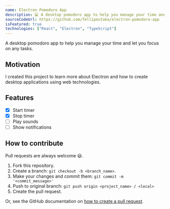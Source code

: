 ---
name: Electron Pomodoro App
description: 💻 A desktop pomodoro app to help you manage your time and let you focus on any tasks
sourceCodeUrl: https://github.com/fellipeutaka/electron-pomodoro-app
isFeatured: true
technologies: ["React", "Electron", "TypeScript"]
---

A desktop pomodoro app to help you manage your time and let you focus on any tasks.

## Motivation

I created this project to learn more about Electron and how to create desktop applications using web technologies.

## Features

- [x] Start timer
- [x] Stop timer
- [ ] Play sounds
- [ ] Show notifications

## How to contribute

Pull requests are always welcome 😃.

1. Fork this repository.
2. Create a branch: `git checkout -b <branch_name>`.
3. Make your changes and commit them: `git commit -m '<commit_message>'`
4. Push to original branch: `git push origin <project_name> / <local>`
5. Create the pull request.

Or, see the GitHub documentation on [how to create a pull request](https://help.github.com/en/github/collaborating-with-issues-and-pull-requests/creating-a-pull-request).
